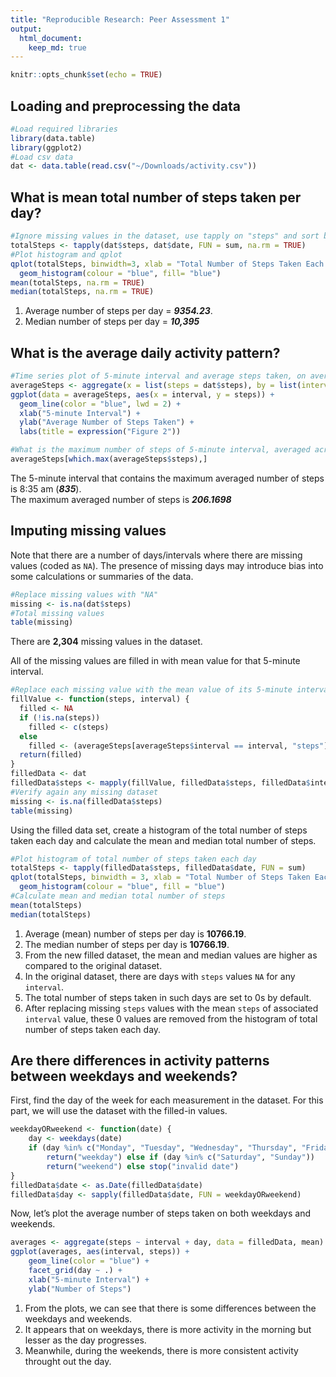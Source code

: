 ```yaml
---
title: "Reproducible Research: Peer Assessment 1"
output: 
  html_document:
    keep_md: true
---
```


```r
knitr::opts_chunk$set(echo = TRUE)
```

## Loading and preprocessing the data
```r
#Load required libraries
library(data.table)
library(ggplot2)
#Load csv data
dat <- data.table(read.csv("~/Downloads/activity.csv"))
```


## What is mean total number of steps taken per day?
```r
#Ignore missing values in the dataset, use tapply on "steps" and sort by date. 
totalSteps <- tapply(dat$steps, dat$date, FUN = sum, na.rm = TRUE)
#Plot histogram and qplot
qplot(totalSteps, binwidth=3, xlab = "Total Number of Steps Taken Each Day", main = "Figure 1") + 
  geom_histogram(colour = "blue", fill= "blue")
mean(totalSteps, na.rm = TRUE)
median(totalSteps, na.rm = TRUE)
```

1. Average number of steps per day = ***9354.23***.
2. Median number of steps per day = ***10,395***


## What is the average daily activity pattern?
```r
#Time series plot of 5-minute interval and average steps taken, on average across all days (y-axis)
averageSteps <- aggregate(x = list(steps = dat$steps), by = list(interval = dat$interval), FUN = mean, na.rm = TRUE)
ggplot(data = averageSteps, aes(x = interval, y = steps)) +
  geom_line(color = "blue", lwd = 2) + 
  xlab("5-minute Interval") + 
  ylab("Average Number of Steps Taken") + 
  labs(title = expression("Figure 2"))

#What is the maximum number of steps of 5-minute interval, averaged across all days?
averageSteps[which.max(averageSteps$steps),]
```

The 5-minute interval that contains the maximum averaged number of steps is 8:35 am (***835***).  
The maximum averaged number of steps is ***206.1698***


## Imputing missing values
Note that there are a number of days/intervals where there are missing values (coded as `NA`).
The presence of missing days may introduce bias into some calculations or summaries of the data.
```r
#Replace missing values with "NA"
missing <- is.na(dat$steps)
#Total missing values
table(missing)
```
There are **2,304** missing values in the dataset.

All of the missing values are filled in with mean value for that 5-minute interval.
```r
#Replace each missing value with the mean value of its 5-minute interval
fillValue <- function(steps, interval) {
  filled <- NA
  if (!is.na(steps))
    filled <- c(steps)
  else
    filled <- (averageSteps[averageSteps$interval == interval, "steps"])
  return(filled)
}
filledData <- dat
filledData$steps <- mapply(fillValue, filledData$steps, filledData$interval)
#Verify again any missing dataset
missing <- is.na(filledData$steps)
table(missing)
```

Using the filled data set, create a histogram of the total number of steps taken each day and calculate the mean and median total number of steps.
```r
#Plot histogram of total number of steps taken each day
totalSteps <- tapply(filledData$steps, filledData$date, FUN = sum)
qplot(totalSteps, binwidth = 3, xlab = "Total Number of Steps Taken Each Day", main="Figure 3") + 
  geom_histogram(colour = "blue", fill = "blue")
#Calculate mean and median total number of steps
mean(totalSteps)
median(totalSteps)
```

1. Average (mean) number of steps per day is **10766.19**.
2. The median number of steps per day is **10766.19**.
3. From the new filled dataset, the mean and median values are higher as compared to the original dataset. 
4. In the original dataset, there are days with `steps` values `NA` for any `interval`. 
5. The total number of steps taken in such days are set to 0s by default. 
6. After replacing missing `steps` values with the mean `steps` of associated `interval` value, these 0 values are removed from the histogram of total number of steps taken each day.


## Are there differences in activity patterns between weekdays and weekends?
First, find the day of the week for each measurement in the dataset. For
this part, we will use the dataset with the filled-in values.
```r
weekdayORweekend <- function(date) {
    day <- weekdays(date)
    if (day %in% c("Monday", "Tuesday", "Wednesday", "Thursday", "Friday")) 
        return("weekday") else if (day %in% c("Saturday", "Sunday")) 
        return("weekend") else stop("invalid date")
}
filledData$date <- as.Date(filledData$date)
filledData$day <- sapply(filledData$date, FUN = weekdayORweekend)
```

Now, let's plot the average number of steps taken on both weekdays and weekends.

```r
averages <- aggregate(steps ~ interval + day, data = filledData, mean)
ggplot(averages, aes(interval, steps)) + 
    geom_line(color = "blue") + 
    facet_grid(day ~ .) + 
    xlab("5-minute Interval") + 
    ylab("Number of Steps")
```



1. From the plots, we can see that there is some differences between the weekdays and weekends.
2. It appears that on weekdays, there is more activity in the morning but lesser as the day progresses.
3. Meanwhile, during the weekends, there is more consistent activity throught out the day. 


